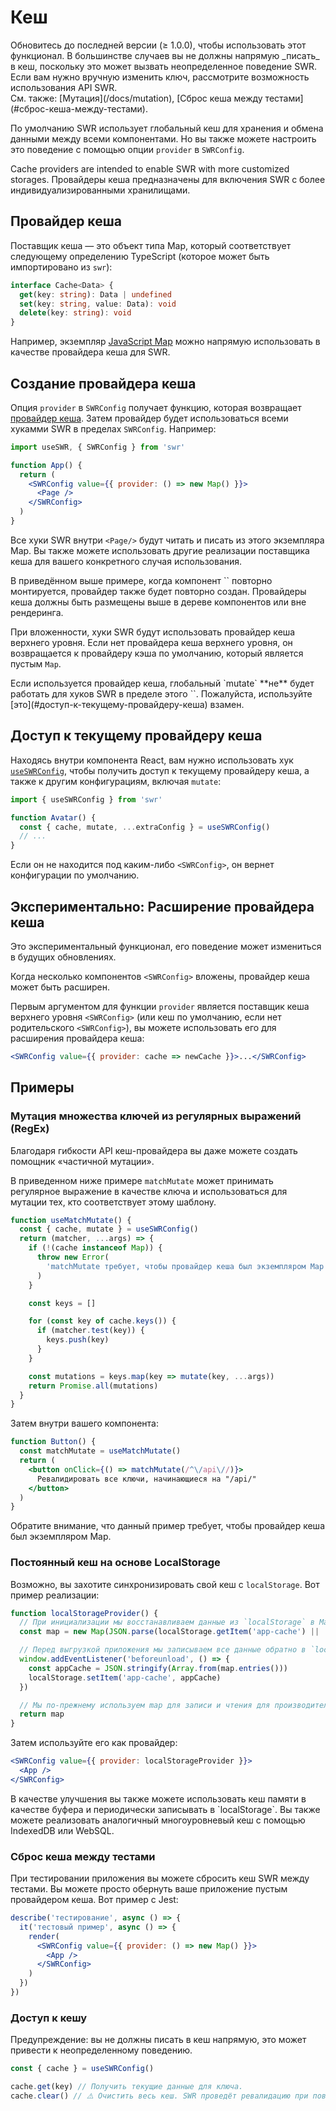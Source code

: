 
# Кеш

<Callout>
  Обновитесь до последней версии (≥ 1.0.0), чтобы использовать этот функционал.
</Callout>

<Callout emoji="⚠️">
  В большинстве случаев вы не должны напрямую _писать_ в кеш, поскольку это
  может вызвать неопределенное поведение SWR. Если вам нужно вручную изменить
  ключ, рассмотрите возможность использования API SWR.
  <br />
  См. также: [Мутация](/docs/mutation), [Сброс кеша между
  тестами](#сброс-кеша-между-тестами).
</Callout>

По умолчанию SWR использует глобальный кеш для хранения и обмена данными между
всеми компонентами. Но вы также можете настроить это поведение с помощью опции
`provider` в `SWRConfig`.

Cache providers are intended to enable SWR with more customized storages.
Провайдеры кеша предназначены для включения SWR с более индивидуализированными
хранилищами.

## Провайдер кеша

Поставщик кеша — это объект типа Map, который соответствует следующему
определению TypeScript (которое может быть импортировано из `swr`):

```typescript
interface Cache<Data> {
  get(key: string): Data | undefined
  set(key: string, value: Data): void
  delete(key: string): void
}
```

Например, экземпляр
[JavaScript Map](https://developer.mozilla.org/ru/docs/Web/JavaScript/Reference/Global_Objects/Map)
можно напрямую использовать в качестве провайдера кеша для SWR.

## Создание провайдера кеша

Опция `provider` в `SWRConfig` получает функцию, которая возвращает
[провайдер кеша](#провайдер-кеша). Затем провайдер будет использоваться всеми
хукамми SWR в пределах `SWRConfig`. Например:

```jsx
import useSWR, { SWRConfig } from 'swr'

function App() {
  return (
    <SWRConfig value={{ provider: () => new Map() }}>
      <Page />
    </SWRConfig>
  )
}
```

Все хуки SWR внутри `<Page/>` будут читать и писать из этого экземпляра Map. Вы
также можете использовать другие реализации поставщика кеша для вашего
конкретного случая использования.

<Callout>
  В приведённом выше примере, когда компонент `<App />` повторно монтируется,
  провайдер также будет повторно создан. Провайдеры кеша должны быть размещены
  выше в дереве компонентов или вне рендеринга.
</Callout>


<div className="my-8">
  <Cache />
</div>

При вложенности, хуки SWR будут использовать провайдер кеша верхнего уровня.
Если нет провайдера кеша верхнего уровня, он возвращается к провайдеру кэша по
умолчанию, который является пустым `Map`.

<Callout emoji="⚠️">
  Если используется провайдер кеша, глобальный `mutate` **не** будет работать для хуков SWR в пределе
  этого `<SWRConfig>`. Пожалуйста, используйте [это](#доступ-к-текущему-провайдеру-кеша) взамен.
</Callout>

## Доступ к текущему провайдеру кеша

Находясь внутри компонента React, вам нужно использовать хук
[`useSWRConfig`](/docs/global-configuration#доступ-к-глобальным-конфигурациям),
чтобы получить доступ к текущему провайдеру кеша, а также к другим
конфигурациям, включая `mutate`:

```jsx
import { useSWRConfig } from 'swr'

function Avatar() {
  const { cache, mutate, ...extraConfig } = useSWRConfig()
  // ...
}
```

Если он не находится под каким-либо `<SWRConfig>`, он вернет конфигурации по
умолчанию.

## Экспериментально: Расширение провайдера кеша

<Callout emoji="🧪">
  Это экспериментальный функционал, его поведение может измениться в будущих
  обновлениях.
</Callout>

Когда несколько компонентов `<SWRConfig>` вложены, провайдер кеша может быть
расширен.

Первым аргументом для функции `provider` является поставщик кеша верхнего уровня
`<SWRConfig>` (или кеш по умолчанию, если нет родительского `<SWRConfig>`), вы
можете использовать его для расширения провайдера кеша:

```jsx
<SWRConfig value={{ provider: cache => newCache }}>...</SWRConfig>
```

## Примеры

### Мутация множества ключей из регулярных выражений (RegEx)

Благодаря гибкости API кеш-провайдера вы даже можете создать помощник «частичной
мутации».

В приведенном ниже примере `matchMutate` может принимать регулярное выражение в
качестве ключа и использоваться для мутации тех, кто соответствует этому
шаблону.

```js
function useMatchMutate() {
  const { cache, mutate } = useSWRConfig()
  return (matcher, ...args) => {
    if (!(cache instanceof Map)) {
      throw new Error(
        'matchMutate требует, чтобы провайдер кеша был экземпляром Map'
      )
    }

    const keys = []

    for (const key of cache.keys()) {
      if (matcher.test(key)) {
        keys.push(key)
      }
    }

    const mutations = keys.map(key => mutate(key, ...args))
    return Promise.all(mutations)
  }
}
```

Затем внутри вашего компонента:

```jsx
function Button() {
  const matchMutate = useMatchMutate()
  return (
    <button onClick={() => matchMutate(/^\/api\//)}>
      Ревалидировать все ключи, начинающиеся на "/api/"
    </button>
  )
}
```

<Callout>
  Обратите внимание, что данный пример требует, чтобы провайдер кеша был
  экземпляром Map.
</Callout>

### Постоянный кеш на основе LocalStorage

Возможно, вы захотите синхронизировать свой кеш с `localStorage`. Вот пример
реализации:

```jsx
function localStorageProvider() {
  // При инициализации мы восстанавливаем данные из `localStorage` в Map.
  const map = new Map(JSON.parse(localStorage.getItem('app-cache') || '[]'))

  // Перед выгрузкой приложения мы записываем все данные обратно в `localStorage`.
  window.addEventListener('beforeunload', () => {
    const appCache = JSON.stringify(Array.from(map.entries()))
    localStorage.setItem('app-cache', appCache)
  })

  // Мы по-прежнему используем map для записи и чтения для производительности.
  return map
}
```

Затем используйте его как провайдер:

```jsx
<SWRConfig value={{ provider: localStorageProvider }}>
  <App />
</SWRConfig>
```

<Callout>
  В качестве улучшения вы также можете использовать кеш памяти в качестве буфера
  и периодически записывать в `localStorage`. Вы также можете реализовать
  аналогичный многоуровневый кеш с помощью IndexedDB или WebSQL.
</Callout>

### Сброс кеша между тестами

При тестировании приложения вы можете сбросить кеш SWR между тестами. Вы можете
просто обернуть ваше приложение пустым провайдером кеша. Вот пример с Jest:

```jsx
describe('тестирование', async () => {
  it('тестовый пример', async () => {
    render(
      <SWRConfig value={{ provider: () => new Map() }}>
        <App />
      </SWRConfig>
    )
  })
})
```

### Доступ к кешу

Предупреждение: вы не должны писать в кеш напрямую, это может привести к
неопределенному поведению.

```jsx
const { cache } = useSWRConfig()

cache.get(key) // Получить текущие данные для ключа.
cache.clear() // ⚠️ Очистить весь кеш. SWR проведёт ревалидацию при повторном рендеринге.
```
